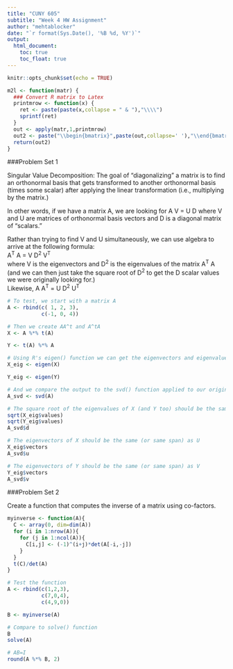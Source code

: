 ---
title: "CUNY 605"
subtitle: "Week 4 HW Assignment"
author: "mehtablocker"
date: "`r format(Sys.Date(), '%B %d, %Y')`"
output:
  html_document:
    toc: true
    toc_float: true
---

<style type="text/css">
h3 {
  color: DarkBlue;
}
</style>

```{r setup, include=FALSE}
knitr::opts_chunk$set(echo = TRUE)

m2l <- function(matr) {
  ### Convert R matrix to Latex
  printmrow <- function(x) {
    ret <- paste(paste(x,collapse = " & "),"\\\\")
    sprintf(ret)
  }
  out <- apply(matr,1,printmrow)
  out2 <- paste("\\begin{bmatrix}",paste(out,collapse=' '),"\\end{bmatrix}")
  return(out2)
}
```

###Problem Set 1

Singular Value Decomposition: The goal of "diagonalizing" a matrix is to find an orthonormal basis that gets transformed to another orthonormal basis (times some scalar) after applying the linear transformation (i.e., multiplying by the matrix.)  

In other words, if we have a matrix A, we are looking for A V = U D where V and U are matrices of orthonormal basis vectors and D is a diagonal matrix of "scalars."  

Rather than trying to find V and U simultaneously, we can use algebra to arrive at the following formula:   
A^T^ A = V D^2^ V^T^  
where V is the eigenvectors and D^2^ is the eigenvalues of the matrix A^T^ A (and we can then just take the square root of D^2^ to get the D scalar values we were originally looking for.)  
Likewise, A A^T^ = U D^2^ U^T^

```{r ps_1}

# To test, we start with a matrix A
A <- rbind(c( 1, 2, 3),
           c(-1, 0, 4))

# Then we create AA^t and A^tA
X <- A %*% t(A)

Y <- t(A) %*% A

# Using R's eigen() function we can get the eigenvectors and eigenvalues of X and Y
X_eig <- eigen(X)

Y_eig <- eigen(Y)

# And we compare the output to the svd() function applied to our original matrix A
A_svd <- svd(A)

# The square root of the eigenvalues of X (and Y too) should be the same as the D in our svd of A:
sqrt(X_eig$values)
sqrt(Y_eig$values)
A_svd$d

# The eigenvectors of X should be the same (or same span) as U
X_eig$vectors
A_svd$u

# The eigenvectors of Y should be the same (or same span) as V
Y_eig$vectors
A_svd$v

```


###Problem Set 2

Create a function that computes the inverse of a matrix using co-factors.

```{r ps_2}

myinverse <- function(A){
  C <- array(0, dim=dim(A))
  for (i in 1:nrow(A)){
    for (j in 1:ncol(A)){
      C[i,j] <- (-1)^(i+j)*det(A[-i,-j])
    }
  }
  t(C)/det(A)
}

# Test the function
A <- rbind(c(1,2,3),
           c(7,0,4),
           c(4,9,0))

B <- myinverse(A)

# Compare to solve() function
B
solve(A)

# AB=I
round(A %*% B, 2)

```

